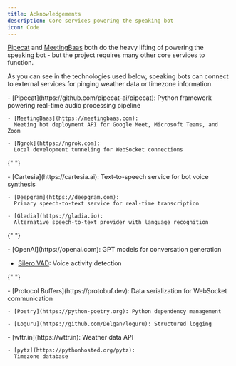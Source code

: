```yaml
---
title: Acknowledgements
description: Core services powering the speaking bot
icon: Code
---
```


[Pipecat](https://github.com/pipecat-ai/pipecat) and [MeetingBaas](https://meetingbaas.com) both do the heavy lifting of powering the speaking bot - but the project requires many other core services to function.

As you can see in the technologies used below, speaking bots can connect to external services for pinging weather data or timezone information.

<Accordions>
  <Accordion title="Core Services">
    - [Pipecat](https://github.com/pipecat-ai/pipecat):
      Python framework powering real-time audio processing pipeline
    
    - [MeetingBaas](https://meetingbaas.com):
      Meeting bot deployment API for Google Meet, Microsoft Teams, and Zoom
    
    - [Ngrok](https://ngrok.com):
      Local development tunneling for WebSocket connections
  </Accordion>

{" "}

<Accordion title="Speech Services">
    - [Cartesia](https://cartesia.ai):
      Text-to-speech service for bot voice synthesis

    - [Deepgram](https://deepgram.com):
      Primary speech-to-text service for real-time transcription

    - [Gladia](https://gladia.io):
      Alternative speech-to-text provider with language recognition

</Accordion>

{" "}

<Accordion title="AI & Language Models">
  - [OpenAI](https://openai.com): GPT models for conversation generation

- [Silero VAD](https://github.com/snakers4/silero-vad): Voice activity
  detection

</Accordion>

{" "}

<Accordion title="Development Tools">
    - [Protocol Buffers](https://protobuf.dev): Data serialization for WebSocket
  communication

    - [Poetry](https://python-poetry.org): Python dependency management

    - [Loguru](https://github.com/Delgan/loguru): Structured logging

</Accordion>

  <Accordion title="Additional Services">
    - [wttr.in](https://wttr.in):
      Weather data API
    
    - [pytz](https://pythonhosted.org/pytz):
      Timezone database
  </Accordion>
</Accordions>
